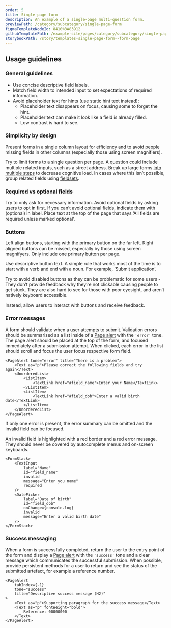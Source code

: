 ```yaml
---
order: 5
title: Single-page form
description: An example of a single-page multi-question form.
previewPath: /category/subcategory/single-page-form
figmaTemplateNodeId: 8410%3A83912
githubTemplatePath: /example-site/pages/category/subcategory/single-page-form.tsx
storybookPath: /story/templates-single-page-form--form-page
---
```


## Usage guidelines

### General guidelines

- Use concise descriptive field labels.
- Match field width to intended input to set expectations of required information.
- Avoid placeholder text for hints (use static hint text instead):
  - Placeholder text disappears on focus, causing some to forget the hint.
  - Placeholder text can make it look like a field is already filled.
  - Low contrast is hard to see.

### Simplicity by design

Present forms in a single column layout for efficiency and to avoid people missing fields in other columns (especially those using screen magnifiers).

Try to limit forms to a single question per page. A question could include multiple related inputs, such as a street address. Break up large forms [into multiple steps](multi-page-form) to decrease cognitive load. In cases where this isn’t possible, group related fields using [fieldsets](/components/fieldset).

### Required vs optional fields

Try to only ask for necessary information. Avoid optional fields by asking users to opt in first. If you can’t avoid optional fields, indicate them with (optional) in label. Place text at the top of the page that says ‘All fields are required unless marked optional’.

### Buttons

Left align buttons, starting with the primary button on the far left. Right aligned buttons can be missed, especially by those using screen magnifyers.
Only include one primary button per page.

Use descriptive button text. A simple rule that works most of the time is to start with a verb and end with a noun. For example, ‘Submit application’.

Try to avoid disabled buttons as they can be problematic for some users - They don’t provide feedback why they’re not clickable causing people to get stuck. They are also hard to see for those with poor eyesight, and aren’t natively keyboard accessible.

Instead, allow users to interact with buttons and receive feedback.

### Error messages

A form should validate when a user attempts to submit. Validation errors should be summarised as a list inside of a [Page alert](/components/page-alert) with the `'error'` tone. The page alert should be placed at the top of the form, and focused immediately after a submission attempt. When clicked, each error in the list should scroll and focus the user focus respective form field.

```tsx live
<PageAlert tone="error" title="There is a problem">
	<Text as="p">Please correct the following fields and try again</Text>
	<UnorderedList>
		<ListItem>
			<TextLink href="#field_name">Enter your Name</TextLink>
		</ListItem>
		<ListItem>
			<TextLink href="#field_dob">Enter a valid birth date</TextLink>
		</ListItem>
	</UnorderedList>
</PageAlert>
```

If only one error is present, the error summary can be omitted and the invalid field can be focused.

An invalid field is highlighted with a red border and a red error message. They should never be covered by autocomplete menus and on-screen keyboards.

```tsx live
<FormStack>
	<TextInput
		label="Name"
		id="field_name"
		invalid
		message="Enter you name"
		required
	/>
	<DatePicker
		label="Date of birth"
		id="field_dob"
		onChange={console.log}
		invalid
		message="Enter a valid birth date"
	/>
</FormStack>
```

### Success messaging

When a form is successfully completed, return the user to the entry point of the form and display a [Page alert](/components/page-alert) with the `'success'` tone and a clear message which communicates the successful submission. When possible, provide persistent methods for a user to return and see the status of the submitted artefact, for example a reference number.

```tsx live
<PageAlert
	tabIndex={-1}
	tone="success"
	title="Descriptive success message (H2)"
>
	<Text as="p">Supporting paragraph for the success message</Text>
	<Text as="p" fontWeight="bold">
		Reference: 00000000
	</Text>
</PageAlert>
```
